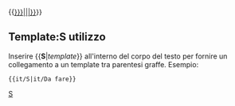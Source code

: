 <includeonly>{{[[:Template:{{{1}}}{{it/!}}{{{1}}}{{#IF:{{{2|}}}|&#124;{{{2}}}|}}]]}}</includeonly><noinclude>

==Template:S utilizzo==
Inserire <nowiki>{{</nowiki>'''S'''|''template''}} all'interno del corpo del testo per fornire un collegamento a un template tra parentesi graffe. Esempio:

<pre>{{it/S|it/Da fare}}</pre>

{{it/S|it/Nome Template|Parametri}}

[[Category:it/Link Templates|S]]</noinclude>

